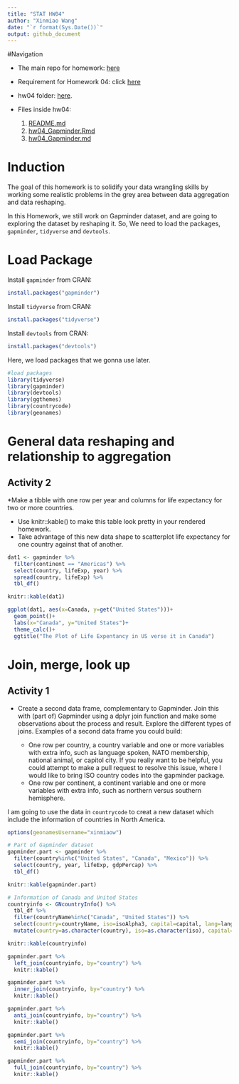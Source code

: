 ```yaml
---
title: "STAT HW04"
author: "Xinmiao Wang"
date: "`r format(Sys.Date())`"
output: github_document
---
```


#Navigation 

* The main repo for homework: [here](https://github.com/xinmiaow/STAT545-hw-Wang-Xinmiao) 

* Requirement for Homework 04: click [here](http://stat545.com/hw04_tidy-data-joins.html)

* hw04 folder: [here](https://github.com/xinmiaow/STAT545-hw-Wang-Xinmiao/tree/master/hw04).

* Files inside hw04:

  1. [README.md](https://github.com/xinmiaow/STAT545-hw-Wang-Xinmiao/blob/master/hw04/README.md)
  2. [hw04_Gapminder.Rmd](https://github.com/xinmiaow/STAT545-hw-Wang-Xinmiao/blob/master/hw04/hw04_Gapminder.Rmd)
  3. [hw04_Gapminder.md](https://github.com/xinmiaow/STAT545-hw-Wang-Xinmiao/blob/master/hw04/hw04_Gapminder.md)


# Induction

The goal of this homework is to solidify your data wrangling skills by working some realistic problems in the grey area between data aggregation and data reshaping.

In this Homework, we still work on Gapminder dataset, and are going to exploring the dataset by reshaping it. So, We need to load the packages, `gapminder`, `tidyverse` and `devtools`.

# Load Package

Install `gapminder` from CRAN:
```r
install.packages("gapminder")
```

Install `tidyverse` from CRAN:
```r
install.packages("tidyverse")
```

Install `devtools` from CRAN:
```r
install.packages("devtools")
```

Here, we load packages that we gonna use later.

```r
#load packages
library(tidyverse)
library(gapminder)
library(devtools)
library(ggthemes)
library(countrycode)
library(geonames)
```


# General data reshaping and relationship to aggregation

## Activity 2

*Make a tibble with one row per year and columns for life expectancy for two or more countries.

  - Use knitr::kable() to make this table look pretty in your rendered homework.
  - Take advantage of this new data shape to scatterplot life expectancy for one country against that of another.
  
```r
dat1 <- gapminder %>% 
  filter(continent == "Americas") %>%
  select(country, lifeExp, year) %>% 
  spread(country, lifeExp) %>% 
  tbl_df()

knitr::kable(dat1)

ggplot(dat1, aes(x=Canada, y=get("United States")))+
  geom_point()+
  labs(x="Canada", y="United States")+
  theme_calc()+
  ggtitle("The Plot of Life Expentancy in US verse it in Canada")

```


# Join, merge, look up

## Activity 1

* Create a second data frame, complementary to Gapminder. Join this with (part of) Gapminder using a  dplyr join function and make some observations about the process and result. Explore the different types of joins. Examples of a second data frame you could build:

  - One row per country, a country variable and one or more variables with extra info, such as language spoken, NATO membership, national animal, or capitol city. If you really want to be helpful, you could attempt to make a pull request to resolve this issue, where I would like to bring ISO country codes into the gapminder package.
  - One row per continent, a continent variable and one or more variables with extra info, such as northern versus southern hemisphere.


I am going to use the data in `countrycode` to creat a new dataset which include the information of countries in North America. 

```r
options(geonamesUsername="xinmiaow")
```

```r
# Part of Gapminder dataset
gapminder.part <- gapminder %>% 
  filter(country%in%c("United States", "Canada", "Mexico")) %>%
  select(country, year, lifeExp, gdpPercap) %>% 
  tbl_df()

knitr::kable(gapminder.part)

# Information of Canada and United States
countryinfo <- GNcountryInfo() %>% 
  tbl_df %>%
  filter(countryName%in%c("Canada", "United States")) %>% 
  select(country=countryName, iso=isoAlpha3, capital=capital, lang=languages) %>%
  mutate(country=as.character(country), iso=as.character(iso), capital=as.character(capital), lang=as.character(lang))

knitr::kable(countryinfo)

```

```r
gapminder.part %>% 
  left_join(countryinfo, by="country") %>% 
  knitr::kable()
```

```r
gapminder.part %>% 
  inner_join(countryinfo, by="country") %>% 
  knitr::kable()
```

```r
gapminder.part %>% 
  anti_join(countryinfo, by="country") %>% 
  knitr::kable()
```
```r
gapminder.part %>% 
  semi_join(countryinfo, by="country") %>% 
  knitr::kable()

```
```r
gapminder.part %>% 
  full_join(countryinfo, by="country") %>% 
  knitr::kable()
```


